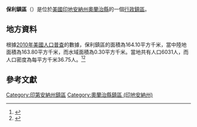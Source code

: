 {{noteTA
|G1=USState
|G2=地名
|G3=Unit
}}
{{Infobox settlement
|official_name            = 保利鎮區
|native_name = Paoli Township
|settlement_type          = [[行政鎮區|行政鎮區]]
|image_skyline            = 
|imagesize                = 
|image_map                = Map highlighting Paoli Township, Orange County, Indiana.svg
|mapsize                  = 250px
|pushpin_map  =USA Indiana
|pushpin_label = 保利鎮區
|pushpin_label_position   = top
|pushpin_map_caption      = 保利鎮區在印地安納州的位置
|subdivision_type         = [[世界政區索引|國家]]
|subdivision_type1        = [[美国州份|州份]]
|subdivision_type2        = [[印地安納州行政区划|縣]]
|subdivision_name         = [[美国|美国]]
|subdivision_name1        = [[印地安納州|印地安納州]]
|subdivision_name2        = [[奧蘭治縣_(印地安納州)|奧蘭治縣]]
|elevation_ft             = 686
|elevation_m              = 209
|timezone                 = [[北美东部時區|北美东部時區]]
|area_total_km2           = 164.10
|area_land_km2            = 163.80
|area_water_km2           = 0.30
|area_total_sq_mi         = 
|area_land_sq_mi          = 
|area_water_sq_mi         = 
|population_as_of         = [[2010年美國人口普查|2010]]
|population_footnotes     = 
|population_total         = 6031
|population_density_km2   = auto
|population_density_sq_mi = auto
|utc_offset               = -5
|coordinates              = {{coord|38|33|21|N|86|27|31|W|type:city_region:US-AL_source:GNS-enwiki|display=inline,title}}
| coor_pinpoint           = 
| coordinates_footnotes   = 
|timezone_DST             = EDT
|utc_offset_DST           = -4
|postal_code_type         = [[美國郵區編號|郵區編號]]
|postal_code              = 47452, 47454, 47469
|area_code                = {{link-en|电话区号812|Area code 812|812}}
|blank_name = [[地名信息系统|GNIS ID]]
|blank_info = 453705
}}
'''保利鎮區'''（{{lang-en|Paoli Township}}）是位於[[美國|美國]][[印地安納州|印地安納州]][[奧蘭治縣_(印地安納州)|奧蘭治縣]]的一個[[行政鎮區|行政鎮區]]。

== 地方資料 ==
根據[[2010年美國人口普查|2010年美國人口普查]]的數據，保利鎮區的面積為164.10平方千米，當中陸地面積為163.80平方千米，而水域面積為0.30平方千米。當地共有人口6031人，而人口密度為每平方千米36.75人。<ref name="GR8">{{cite web|url=http://factfinder2.census.gov|publisher=[[美国人口调查局|美国人口调查局]]|accessdate=2011-05-14|title=American FactFinder|archive-date=2013-09-11|archive-url=https://web.archive.org/web/20130911234518/http://factfinder2.census.gov/|dead-url=no}}</ref><ref>{{cite web|url=https://www.citypopulation.de/en/usa/indiana/admin/|title=USA: Indiana (Counties and Townships) - City Population|access-date=2020-08-10|archive-date=2020-04-22|archive-url=https://web.archive.org/web/20200422090607/https://www.citypopulation.de/en/usa/indiana/admin/}}</ref>

== 參考文獻 ==
{{reflist}}

{{奧蘭治縣 (印地安納州)}}

{{DEFAULTSORT:Paoli Township}}
[[Category:印第安納州鎮區|Category:印第安納州鎮區]]
[[Category:奧蘭治縣鎮區_(印地安納州)|Category:奧蘭治縣鎮區 (印地安納州)]]

{{Indiana-geo-stub}}